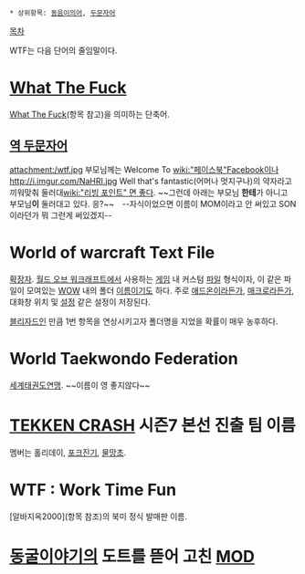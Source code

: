  * 상위항목: [[동음이의어]], [[두문자어]]

[[목차]]

WTF는 다음 단어의 줄임말이다.

= [[what the fuck|What The Fuck]] =
[[what the fuck|What The Fuck]](항목 참고)을 의미하는 단축어.

== [[역 두문자어]] ==
attachment:/wtf.jpg
부모님께는 Welcome To [[wiki:"페이스북"Facebook]]이나
http://i.imgur.com/NaHRI.jpg
Well that's fantastic(어머나 멋지구나)의 약자라고 끼워맞춰 둘러대[[wiki:"리빙 포인트" 면 좋다]]. ~~그런데 아래는 부모님 '''한테'''가 아니고 부모님'''이''' 둘러대고 있다. 응?~~　--자식이었으면 이름이 MOM이라고 안 써있고 SON이라던가 뭐 그런게 써있겠지--

= World of warcraft Text File =
[[확장자]]. [[월드 오브 워크래프트]]에서 사용하는 [[게임]] 내 커스텀 [[파일]] 형식이자, 이 같은 파일이 모여있는 [[WOW]] 내의 폴더 [[이름]]이기도 하다. 주로 [[애드온]]이라든가, [[매크로]]라든가, 대화창 위치 및 [[설정]] 같은 설정이 저장된다.

[[블리자드]]인 만큼 1번 항목을 연상시키고자 폴더명을 지었을 확률이 매우 농후하다.

= World Taekwondo Federation =
[[세계태권도연맹]]. ~~이름이 영 좋지않다~~

= [[TEKKEN CRASH]] 시즌7 본선 진출 팀 이름 =

멤버는 홀리데이, [[포크진기]], [[물망초]].

= WTF : Work Time Fun =
[알바지옥2000](항목 참조)의 북미 정식 발매판 이름.

= [[동굴이야기]]의 도트를 뜯어 고친 [[MOD]] =
